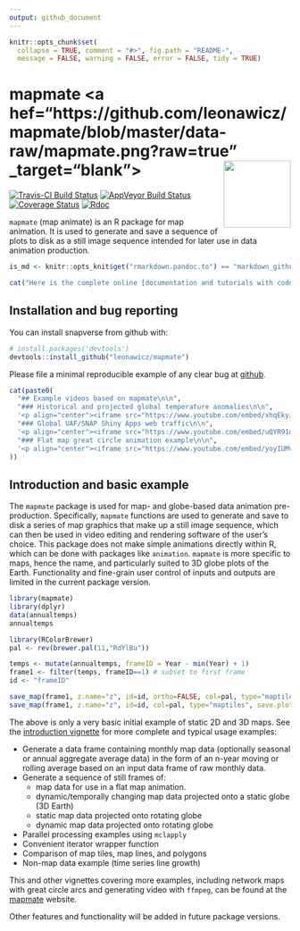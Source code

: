 ```yaml
---
output: github_document
---
```


<!-- README.md is generated from README.Rmd. Please edit that file -->

```r
knitr::opts_chunk$set(
  collapse = TRUE, comment = "#>", fig.path = "README-",
  message = FALSE, warning = FALSE, error = FALSE, tidy = TRUE)
```

# mapmate <a hef="https://github.com/leonawicz/mapmate/blob/master/data-raw/mapmate.png?raw=true" _target="blank"><img src="https://github.com/leonawicz/mapmate/blob/master/inst/mapmate.png?raw=true" style="margin-bottom:5px;" width="120" align="right"></a>


[![Travis-CI Build Status](https://travis-ci.org/leonawicz/mapmate.svg?branch=master)](https://travis-ci.org/leonawicz/mapmate)
[![AppVeyor Build Status](https://ci.appveyor.com/api/projects/status/github/leonawicz/mapmate?branch=master&svg=true)](https://ci.appveyor.com/project/leonawicz/mapmate)
[![Coverage Status](https://img.shields.io/codecov/c/github/leonawicz/mapmate/master.svg)](https://codecov.io/github/leonawicz/mapmate?branch=master)
[![Rdoc](http://www.rdocumentation.org/badges/version/mapmate)](http://www.rdocumentation.org/packages/mapmate)

`mapmate` (map animate) is an R package for map animation. It is used to generate and save a sequence of plots to disk as a still image sequence intended for later use in data animation production.

```r
is_md <- knitr::opts_knit$get("rmarkdown.pandoc.to") == "markdown_github-ascii_identifiers"
```

```r
cat("Here is the complete online [documentation and tutorials with code examples](https://leonawicz.github.io/mapmate/).")
```

## Installation and bug reporting

You can install snapverse from github with:

```r
# install.packages('devtools')
devtools::install_github("leonawicz/mapmate")
```

Please file a minimal reproducible example of any clear bug at [github](https://github.com/leonawicz/mapmate/issues).

```r
cat(paste0(
  "## Example videos based on mapmate\n\n",
  "### Historical and projected global temperature anomalies\n\n",
  '<p align="center"><iframe src="https://www.youtube.com/embed/xhqEkyJDBho?ecver=2" width="640" height="360" frameborder="0" allowfullscreen></iframe></p>\n\n',
  "### Global UAF/SNAP Shiny Apps web traffic\n\n",
  '<p align="center"><iframe src="https://www.youtube.com/embed/uQYR91qixgo?ecver=2" width="640" height="360" frameborder="0" allowfullscreen></iframe></p>\n\n',
  "### Flat map great circle animation example\n\n",
  '<p align="center"><iframe src="https://www.youtube.com/embed/yoyIUMvIP3Q?ecver=2" width="640" height="360" frameborder="0" allowfullscreen></iframe></p>\n\n'
))
```

## Introduction and basic example

The `mapmate` package is used for map- and globe-based data animation pre-production.
Specifically, `mapmate` functions are used to generate and save to disk a series of map graphics that make up a still image sequence,
which can then be used in video editing and rendering software of the user's choice. This package does not make simple animations directly within R, which can be done with packages like `animation`.
`mapmate` is more specific to maps, hence the name, and particularly suited to 3D globe plots of the Earth.
Functionality and fine-grain user control of inputs and outputs are limited in the current package version.


```r
library(mapmate)
library(dplyr)
data(annualtemps)
annualtemps

library(RColorBrewer)
pal <- rev(brewer.pal(11,"RdYlBu"))

temps <- mutate(annualtemps, frameID = Year - min(Year) + 1)
frame1 <- filter(temps, frameID==1) # subset to first frame
id <- "frameID"

save_map(frame1, z.name="z", id=id, ortho=FALSE, col=pal, type="maptiles", save.plot=FALSE, return.plot=TRUE)
save_map(frame1, z.name="z", id=id, col=pal, type="maptiles", save.plot=FALSE, return.plot=TRUE)

```

The above is only a very basic initial example of static 2D and 3D maps.
See the [introduction vignette](https://leonawicz.github.io/mapmate/articles/mapmate.html) for more complete and typical usage examples:

- Generate a data frame containing monthly map data (optionally seasonal or annual aggregate average data)
in the form of an n-year moving or rolling average based on an input data frame of raw monthly data.
- Generate a sequence of still frames of:
    - map data for use in a flat map animation.
    - dynamic/temporally changing map data projected onto a static globe (3D Earth)
    - static map data projected onto rotating globe
    - dynamic map data projected onto rotating globe
- Parallel processing examples using `mclapply`
- Convenient iterator wrapper function
- Comparison of map tiles, map lines, and polygons
- Non-map data example (time series line growth)

This and other vignettes covering more examples, including network maps with great circle arcs and generating video with `ffmpeg`,
can be found at the [mapmate](https://leonawicz.github.io/rvtable/articles/rvtable.html) website.

Other features and functionality will be added in future package versions.
